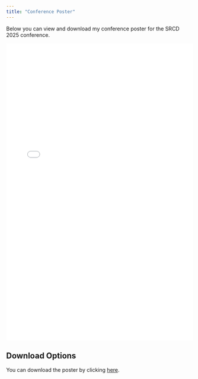 ```yaml
---
title: "Conference Poster"
---
```



Below you can view and download my conference poster for the SRCD 2025 conference.

```{=html}
<iframe src="poster_less_text.pdf" width="100%" height="800px" style="border: none;"></iframe>
```

## Download Options

You can download the poster by clicking [here](poster_less_text.pdf). 